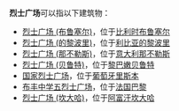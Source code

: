 '''烈士广场'''可以指以下建筑物：

* [[烈士广场_(布鲁塞尔)|烈士广场 (布鲁塞尔)]]，位于[[比利时|比利时]][[布鲁塞尔|布鲁塞尔]]
* [[烈士广场_(的黎波里)|烈士广场 (的黎波里)]]，位于[[利比亚|利比亚]][[的黎波里|的黎波里]]
* [[烈士广场_(那不勒斯)|烈士广场 (那不勒斯)]]，位于[[意大利|意大利]][[那不勒斯|那不勒斯]]
* [[烈士广场_(贝鲁特)|烈士广场 (贝鲁特)]]，位于[[黎巴嫩|黎巴嫩]][[贝鲁特|贝鲁特]]
* [[国家烈士广场|国家烈士广场]]，位于[[葡萄牙|葡萄牙]][[里斯本|里斯本]]
* [[布丰中学五烈士广场|布丰中学五烈士广场]]，位于[[法国|法国]][[巴黎|巴黎]]
*[[烈士广场_(坎大哈)|烈士广场 (坎大哈)]]，位于[[阿富汗|阿富汗]][[坎大哈|坎大哈]]

{{disambig|cat=四字建筑物消歧义}}